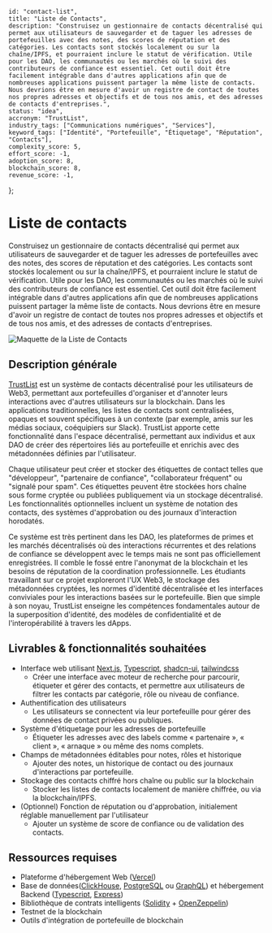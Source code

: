     id: "contact-list",
    title: "Liste de Contacts",
    description: "Construisez un gestionnaire de contacts décentralisé qui permet aux utilisateurs de sauvegarder et de taguer les adresses de portefeuilles avec des notes, des scores de réputation et des catégories. Les contacts sont stockés localement ou sur la chaîne/IPFS, et pourraient inclure le statut de vérification. Utile pour les DAO, les communautés ou les marchés où le suivi des contributeurs de confiance est essentiel. Cet outil doit être facilement intégrable dans d'autres applications afin que de nombreuses applications puissent partager la même liste de contacts. Nous devrions être en mesure d'avoir un registre de contact de toutes nos propres adresses et objectifs et de tous nos amis, et des adresses de contacts d'entreprises.",
    status: "idea",
    accronym: "TrustList",
    industry_tags: ["Communications numériques", "Services"],
    keyword_tags: ["Identité", "Portefeuille", "Étiquetage", "Réputation", "Contacts"],
    complexity_score: 5,
    effort_score: -1,
    adoption_score: 8,
    blockchain_score: 8,
    revenue_score: -1,
};

# Liste de contacts

Construisez un gestionnaire de contacts décentralisé qui permet aux utilisateurs de sauvegarder et de taguer les adresses de portefeuilles avec des notes, des scores de réputation et des catégories. Les contacts sont stockés localement ou sur la chaîne/IPFS, et pourraient inclure le statut de vérification. Utile pour les DAO, les communautés ou les marchés où le suivi des contributeurs de confiance est essentiel. Cet outil doit être facilement intégrable dans d'autres applications afin que de nombreuses applications puissent partager la même liste de contacts. Nous devrions être en mesure d'avoir un registre de contact de toutes nos propres adresses et objectifs et de tous nos amis, et des adresses de contacts d'entreprises.

![Maquette de la Liste de Contacts](/images/project/contact-list.jpg)

## Description générale

[TrustList](https://trustlist.monark.io) est un système de contacts décentralisé pour les utilisateurs de Web3, permettant aux portefeuilles d'organiser et d'annoter leurs interactions avec d'autres utilisateurs sur la blockchain. Dans les applications traditionnelles, les listes de contacts sont centralisées, opaques et souvent spécifiques à un contexte (par exemple, amis sur les médias sociaux, coéquipiers sur Slack). TrustList apporte cette fonctionnalité dans l'espace décentralisé, permettant aux individus et aux DAO de créer des répertoires liés au portefeuille et enrichis avec des métadonnées définies par l'utilisateur.

Chaque utilisateur peut créer et stocker des étiquettes de contact telles que "développeur", "partenaire de confiance", "collaborateur fréquent" ou "signalé pour spam". Ces étiquettes peuvent être stockées hors chaîne sous forme cryptée ou publiées publiquement via un stockage décentralisé. Les fonctionnalités optionnelles incluent un système de notation des contacts, des systèmes d'approbation ou des journaux d'interaction horodatés.

Ce système est très pertinent dans les DAO, les plateformes de primes et les marchés décentralisés où des interactions récurrentes et des relations de confiance se développent avec le temps mais ne sont pas officiellement enregistrées. Il comble le fossé entre l'anonymat de la blockchain et les besoins de réputation de la coordination professionnelle. Les étudiants travaillant sur ce projet exploreront l'UX Web3, le stockage des métadonnées cryptées, les normes d'identité décentralisée et les interfaces conviviales pour les interactions basées sur le portefeuille. Bien que simple à son noyau, TrustList enseigne les compétences fondamentales autour de la superposition d'identité, des modèles de confidentialité et de l'interopérabilité à travers les dApps.

## Livrables & fonctionnalités souhaitées

- Interface web utilisant [Next.js](https://nextjs.org/), [Typescript](https://www.typescriptlang.org/), [shadcn-ui](https://ui.shadcn.com/), [tailwindcss](https://tailwindcss.com/)  
   - Créer une interface avec moteur de recherche pour parcourir, étiqueter et gérer des contacts, et permettre aux utilisateurs de filtrer les contacts par catégorie, rôle ou niveau de confiance.
- Authentification des utilisateurs  
   - Les utilisateurs se connectent via leur portefeuille pour gérer des données de contact privées ou publiques.
- Système d'étiquetage pour les adresses de portefeuille  
   - Étiqueter les adresses avec des labels comme « partenaire », « client », « arnaque » ou même des noms complets.
- Champs de métadonnées éditables pour notes, rôles et historique  
   - Ajouter des notes, un historique de contact ou des journaux d'interactions par portefeuille.
- Stockage des contacts chiffré hors chaîne ou public sur la blockchain  
   - Stocker les listes de contacts localement de manière chiffrée, ou via la blockchain/IPFS.
- (Optionnel) Fonction de réputation ou d'approbation, initialement réglable manuellement par l'utilisateur  
   - Ajouter un système de score de confiance ou de validation des contacts.

## Ressources requises

- Plateforme d'hébergement Web ([Vercel](https://www.vercel.com/))
- Base de données([ClickHouse](https://clickhouse.com/), [PostgreSQL](https://www.postgresql.org/) ou [GraphQL](https://graphql.org/)) et hébergement Backend ([Typescript](https://www.typescriptlang.org/), [Express](https://expressjs.com/))
- Bibliothèque de contrats intelligents ([Solidity](https://soliditylang.org/) + [OpenZeppelin](https://www.openzeppelin.com/))
- Testnet de la blockchain
- Outils d'intégration de portefeuille de blockchain
